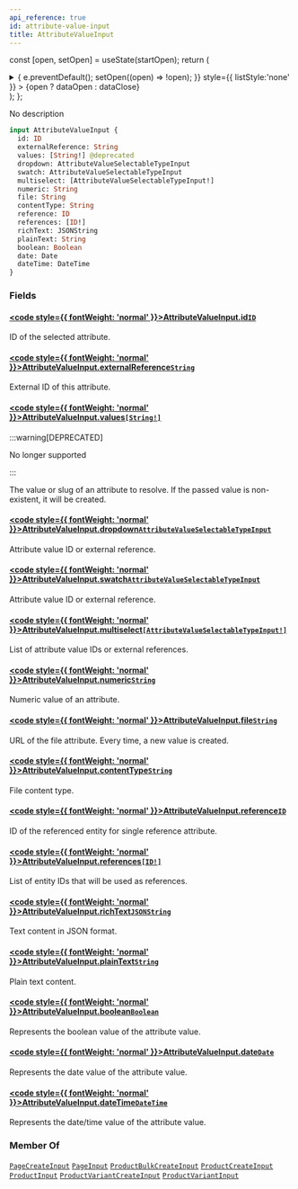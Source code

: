 ```yaml
---
api_reference: true
id: attribute-value-input
title: AttributeValueInput
---
```






const [open, setOpen] = useState(startOpen);
return (
<details {...(open ? { open: true } : {})} className="details" style={{ border:'none', boxShadow:'none', background:'var(--ifm-background-color)' }}>
<summary
onClick={(e) => {
e.preventDefault();
setOpen((open) => !open);
}}
style={{ listStyle:'none' }} >
{open ? dataOpen : dataClose}
</summary>
{open && children}
</details>
);
};

No description

```graphql
input AttributeValueInput {
  id: ID
  externalReference: String
  values: [String!] @deprecated
  dropdown: AttributeValueSelectableTypeInput
  swatch: AttributeValueSelectableTypeInput
  multiselect: [AttributeValueSelectableTypeInput!]
  numeric: String
  file: String
  contentType: String
  reference: ID
  references: [ID!]
  richText: JSONString
  plainText: String
  boolean: Boolean
  date: Date
  dateTime: DateTime
}
```

### Fields

#### [<code style={{ fontWeight: 'normal' }}>AttributeValueInput.<b>id</b></code>](#)<Bullet />[`ID`](../../../api-reference/miscellaneous/scalars/id.mdx) <Badge class="badge badge--secondary" text="scalar"/> <Badge class="badge badge--secondary" text="miscellaneous"/>

ID of the selected attribute.

#### [<code style={{ fontWeight: 'normal' }}>AttributeValueInput.<b>externalReference</b></code>](#)<Bullet />[`String`](../../../api-reference/miscellaneous/scalars/string.mdx) <Badge class="badge badge--secondary" text="scalar"/> <Badge class="badge badge--secondary" text="miscellaneous"/>

External ID of this attribute.

#### [<code style={{ fontWeight: 'normal' }}>AttributeValueInput.<b>values</b></code>](#)<Bullet />[`[String!]`](../../../api-reference/miscellaneous/scalars/string.mdx) <Badge class="badge badge--deprecated badge--secondary" text="deprecated"/> <Badge class="badge badge--secondary" text="list"/> <Badge class="badge badge--secondary" text="scalar"/> <Badge class="badge badge--secondary" text="miscellaneous"/>

:::warning[DEPRECATED]

No longer supported

:::

The value or slug of an attribute to resolve. If the passed value is non-existent, it will be created.

#### [<code style={{ fontWeight: 'normal' }}>AttributeValueInput.<b>dropdown</b></code>](#)<Bullet />[`AttributeValueSelectableTypeInput`](../../../api-reference/attributes/inputs/attribute-value-selectable-type-input.mdx) <Badge class="badge badge--secondary" text="input"/> <Badge class="badge badge--secondary" text="attributes"/>

Attribute value ID or external reference.

#### [<code style={{ fontWeight: 'normal' }}>AttributeValueInput.<b>swatch</b></code>](#)<Bullet />[`AttributeValueSelectableTypeInput`](../../../api-reference/attributes/inputs/attribute-value-selectable-type-input.mdx) <Badge class="badge badge--secondary" text="input"/> <Badge class="badge badge--secondary" text="attributes"/>

Attribute value ID or external reference.

#### [<code style={{ fontWeight: 'normal' }}>AttributeValueInput.<b>multiselect</b></code>](#)<Bullet />[`[AttributeValueSelectableTypeInput!]`](../../../api-reference/attributes/inputs/attribute-value-selectable-type-input.mdx) <Badge class="badge badge--secondary" text="list"/> <Badge class="badge badge--secondary" text="input"/> <Badge class="badge badge--secondary" text="attributes"/>

List of attribute value IDs or external references.

#### [<code style={{ fontWeight: 'normal' }}>AttributeValueInput.<b>numeric</b></code>](#)<Bullet />[`String`](../../../api-reference/miscellaneous/scalars/string.mdx) <Badge class="badge badge--secondary" text="scalar"/> <Badge class="badge badge--secondary" text="miscellaneous"/>

Numeric value of an attribute.

#### [<code style={{ fontWeight: 'normal' }}>AttributeValueInput.<b>file</b></code>](#)<Bullet />[`String`](../../../api-reference/miscellaneous/scalars/string.mdx) <Badge class="badge badge--secondary" text="scalar"/> <Badge class="badge badge--secondary" text="miscellaneous"/>

URL of the file attribute. Every time, a new value is created.

#### [<code style={{ fontWeight: 'normal' }}>AttributeValueInput.<b>contentType</b></code>](#)<Bullet />[`String`](../../../api-reference/miscellaneous/scalars/string.mdx) <Badge class="badge badge--secondary" text="scalar"/> <Badge class="badge badge--secondary" text="miscellaneous"/>

File content type.

#### [<code style={{ fontWeight: 'normal' }}>AttributeValueInput.<b>reference</b></code>](#)<Bullet />[`ID`](../../../api-reference/miscellaneous/scalars/id.mdx) <Badge class="badge badge--secondary" text="scalar"/> <Badge class="badge badge--secondary" text="miscellaneous"/>

ID of the referenced entity for single reference attribute.


<Badge text="Added in Saleor 3.22" class="badge badge--secondary margin-bottom--sm" />


#### [<code style={{ fontWeight: 'normal' }}>AttributeValueInput.<b>references</b></code>](#)<Bullet />[`[ID!]`](../../../api-reference/miscellaneous/scalars/id.mdx) <Badge class="badge badge--secondary" text="list"/> <Badge class="badge badge--secondary" text="scalar"/> <Badge class="badge badge--secondary" text="miscellaneous"/>

List of entity IDs that will be used as references.

#### [<code style={{ fontWeight: 'normal' }}>AttributeValueInput.<b>richText</b></code>](#)<Bullet />[`JSONString`](../../../api-reference/miscellaneous/scalars/jsonstring.mdx) <Badge class="badge badge--secondary" text="scalar"/> <Badge class="badge badge--secondary" text="miscellaneous"/>

Text content in JSON format.

#### [<code style={{ fontWeight: 'normal' }}>AttributeValueInput.<b>plainText</b></code>](#)<Bullet />[`String`](../../../api-reference/miscellaneous/scalars/string.mdx) <Badge class="badge badge--secondary" text="scalar"/> <Badge class="badge badge--secondary" text="miscellaneous"/>

Plain text content.

#### [<code style={{ fontWeight: 'normal' }}>AttributeValueInput.<b>boolean</b></code>](#)<Bullet />[`Boolean`](../../../api-reference/miscellaneous/scalars/boolean.mdx) <Badge class="badge badge--secondary" text="scalar"/> <Badge class="badge badge--secondary" text="miscellaneous"/>

Represents the boolean value of the attribute value.

#### [<code style={{ fontWeight: 'normal' }}>AttributeValueInput.<b>date</b></code>](#)<Bullet />[`Date`](../../../api-reference/miscellaneous/scalars/date.mdx) <Badge class="badge badge--secondary" text="scalar"/> <Badge class="badge badge--secondary" text="miscellaneous"/>

Represents the date value of the attribute value.

#### [<code style={{ fontWeight: 'normal' }}>AttributeValueInput.<b>dateTime</b></code>](#)<Bullet />[`DateTime`](../../../api-reference/miscellaneous/scalars/date-time.mdx) <Badge class="badge badge--secondary" text="scalar"/> <Badge class="badge badge--secondary" text="miscellaneous"/>

Represents the date/time value of the attribute value.

### Member Of

[`PageCreateInput`](../../../api-reference/pages/inputs/page-create-input.mdx) <Badge class="badge badge--secondary" text="input"/><Bullet />[`PageInput`](../../../api-reference/pages/inputs/page-input.mdx) <Badge class="badge badge--secondary" text="input"/><Bullet />[`ProductBulkCreateInput`](../../../api-reference/products/inputs/product-bulk-create-input.mdx) <Badge class="badge badge--secondary" text="input"/><Bullet />[`ProductCreateInput`](../../../api-reference/products/inputs/product-create-input.mdx) <Badge class="badge badge--secondary" text="input"/><Bullet />[`ProductInput`](../../../api-reference/products/inputs/product-input.mdx) <Badge class="badge badge--secondary" text="input"/><Bullet />[`ProductVariantCreateInput`](../../../api-reference/products/inputs/product-variant-create-input.mdx) <Badge class="badge badge--secondary" text="input"/><Bullet />[`ProductVariantInput`](../../../api-reference/products/inputs/product-variant-input.mdx) <Badge class="badge badge--secondary" text="input"/>
